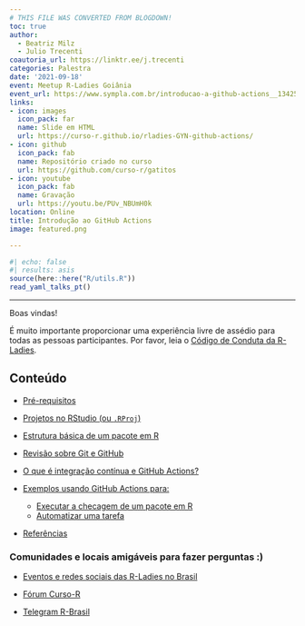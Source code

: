 ```yaml
---
# THIS FILE WAS CONVERTED FROM BLOGDOWN!
toc: true
author: 
  - Beatriz Milz
  - Julio Trecenti
coautoria_url: https://linktr.ee/j.trecenti
categories: Palestra
date: '2021-09-18'
event: Meetup R-Ladies Goiânia
event_url: https://www.sympla.com.br/introducao-a-github-actions__1342598
links:
- icon: images
  icon_pack: far
  name: Slide em HTML
  url: https://curso-r.github.io/rladies-GYN-github-actions/
- icon: github
  icon_pack: fab
  name: Repositório criado no curso
  url: https://github.com/curso-r/gatitos
- icon: youtube
  icon_pack: fab
  name: Gravação
  url: https://youtu.be/PUv_NBUmH0k
location: Online
title: Introdução ao GitHub Actions
image: featured.png

---
```


```r
#| echo: false
#| results: asis
source(here::here("R/utils.R"))
read_yaml_talks_pt()
```


---




Boas vindas!

É muito importante proporcionar uma experiência livre de assédio para todas as pessoas participantes.  Por favor, leia o [Código de Conduta da R-Ladies](https://github.com/rladies/.github/blob/master/CODE_OF_CONDUCT.md#portuguese).

## Conteúdo


- [Pré-requisitos](https://curso-r.github.io/rladies-GYN-github-actions/#pre-requisitos)

- [Projetos no RStudio (ou `.RProj`)](https://curso-r.github.io/rladies-GYN-github-actions/#projetos-rstudio)

- [Estrutura básica de um pacote em R](https://curso-r.github.io/rladies-GYN-github-actions/#basico-pacotes)

- [Revisão sobre Git e GitHub](https://curso-r.github.io/rladies-GYN-github-actions/#revisao-github)

- [O que é integração contínua e GitHub Actions?](https://curso-r.github.io/rladies-GYN-github-actions/#gha)

- [Exemplos usando GitHub Actions para:](https://curso-r.github.io/rladies-GYN-github-actions/#exemplos)

  - [Executar a checagem de um pacote em R](https://curso-r.github.io/rladies-GYN-github-actions/#exemplo-check)
  - [Automatizar uma tarefa](https://curso-r.github.io/rladies-GYN-github-actions/#exemplo-automacao) 

- [Referências](https://curso-r.github.io/rladies-GYN-github-actions/#referencias)


### Comunidades e locais amigáveis para fazer perguntas :)

- [Eventos e redes sociais das R-Ladies no Brasil](https://github.com/R-Ladies-Sao-Paulo/RLadies-Brasil)

- [Fórum Curso-R](https://discourse.curso-r.com/)

- [Telegram R-Brasil](https://t.me/rbrasiloficial)


